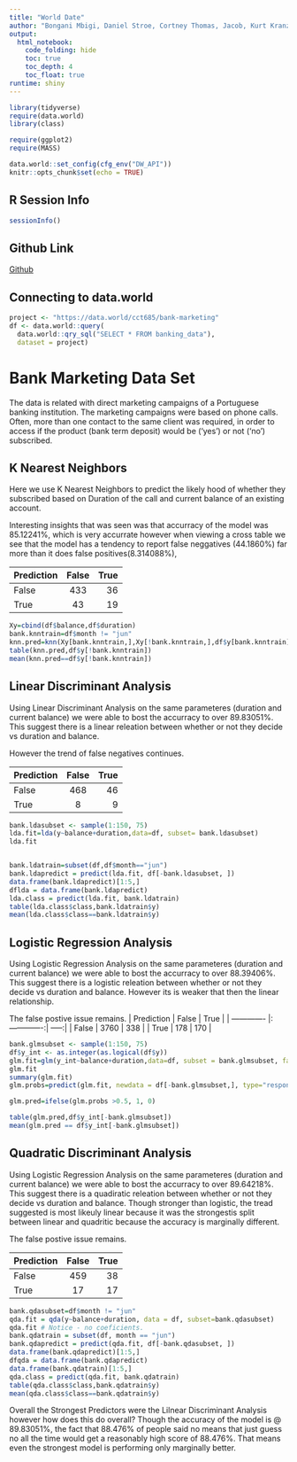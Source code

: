 ```yaml
---
title: "World Date"
author: "Bongani Mbigi, Daniel Stroe, Cortney Thomas, Jacob, Kurt Kranz"
output:
  html_notebook:
    code_folding: hide
    toc: true
    toc_depth: 4
    toc_float: true
runtime: shiny
---
```


```r
library(tidyverse)
require(data.world)
library(class)

require(ggplot2)
require(MASS)

data.world::set_config(cfg_env("DW_API"))
knitr::opts_chunk$set(echo = TRUE)
```
  
## **R Session Info**  

```r
sessionInfo()
```

## **Github Link** 

[Github]( https://github.com/bongani-m/f17daproject2-mbigi-stroe-kranz-thomas-rodenbusch)

## **Connecting to data.world** 
```r
project <- "https://data.world/cct685/bank-marketing"
df <- data.world::query(
  data.world::qry_sql("SELECT * FROM banking_data"),
  dataset = project)
```

# Bank Marketing Data Set 

The data is related with direct marketing campaigns of a Portuguese banking institution. The marketing campaigns were based on phone calls. Often, more than one contact to the same client was required, in order to access if the product (bank term deposit) would be ('yes') or not ('no') subscribed. 


## **K Nearest Neighbors** 
Here we use K Nearest Neighbors to predict the likely hood of whether they subscribed based on Duration of the call and current balance of an existing account.

Interesting insights that was seen was that  accurracy of the model was 85.12241%, which is very accurrate however when viewing a cross table we see that the model has a tendency to report false neggatives (44.1860%) far more than it does false positives(8.314088%),


| Prediction    | False         | True  |
| ------------- |:-------------:| -----:|
| False         | 433           | 36    |
| True          | 43            |   19  |

```r
Xy=cbind(df$balance,df$duration)
bank.knntrain=df$month != "jun"
knn.pred=knn(Xy[bank.knntrain,],Xy[!bank.knntrain,],df$y[bank.knntrain],k=1)
table(knn.pred,df$y[!bank.knntrain])
mean(knn.pred==df$y[!bank.knntrain])
```


## Linear Discriminant Analysis

Using Linear Discriminant Analysis on the same parameteres (duration and current balance) we were able to bost the accurracy to over 89.83051%. This suggest there is a linear releation between whether or not they decide vs duration and balance.

However the trend of false negatives continues.

| Prediction    | False         | True  |
| ------------- |:-------------:| -----:|
| False         | 468           | 46    |
| True          | 8             |    9  |

```r
bank.ldasubset <- sample(1:150, 75)
lda.fit=lda(y~balance+duration,data=df, subset= bank.ldasubset)
lda.fit


bank.ldatrain=subset(df,df$month=="jun")
bank.ldapredict = predict(lda.fit, df[-bank.ldasubset, ])
data.frame(bank.ldapredict)[1:5,]
dflda = data.frame(bank.ldapredict)
lda.class = predict(lda.fit, bank.ldatrain)
table(lda.class$class,bank.ldatrain$y)
mean(lda.class$class==bank.ldatrain$y)
```

## Logistic Regression Analysis

Using Logistic Regression Analysis on the same parameteres (duration and current balance) we were able to bost the accurracy to over 88.39406%. This suggest there is a logistic releation between whether or not they decide vs duration and balance. However its is weaker that then the linear relationship. 

The false postive issue remains.
| Prediction    | False         | True  |
| ------------- |:-------------:| -----:|
| False         |  3760         | 338   |
| True          | 178           |  170  |

```r
bank.glmsubset <- sample(1:150, 75)
df$y_int <- as.integer(as.logical(df$y))
glm.fit=glm(y_int~balance+duration,data=df, subset = bank.glmsubset, family=binomial)
glm.fit
summary(glm.fit)
glm.probs=predict(glm.fit, newdata = df[-bank.glmsubset,], type="response")

glm.pred=ifelse(glm.probs >0.5, 1, 0)

table(glm.pred,df$y_int[-bank.glmsubset])
mean(glm.pred == df$y_int[-bank.glmsubset])
```


## Quadratic Discriminant Analysis

Using Logistic Regression Analysis on the same parameteres (duration and current balance) we were able to bost the accurracy to over 89.64218%. This suggest there is a quadiratic releation between whether or not they decide vs duration and balance. Though stronger than logistic, the tread suggested is most likeuly linear because it was the strongestis split between linear and quadritic because the accuracy is marginally different.


The false postive issue remains.

| Prediction    | False         | True  |
| ------------- |:-------------:| -----:|
| False         |  459         | 38   |
| True          | 17           |  17  |

```r
bank.qdasubset=df$month != "jun"
qda.fit = qda(y~balance+duration, data = df, subset=bank.qdasubset)
qda.fit # Notice - no coeficients.
bank.qdatrain = subset(df, month == "jun")
bank.qdapredict = predict(qda.fit, df[-bank.qdasubset, ])
data.frame(bank.qdapredict)[1:5,]
dfqda = data.frame(bank.qdapredict)
data.frame(bank.qdatrain)[1:5,]
qda.class = predict(qda.fit, bank.qdatrain)
table(qda.class$class,bank.qdatrain$y)
mean(qda.class$class==bank.qdatrain$y)
```

Overall the Strongest Predictors were the Lilnear Discriminant Analysis however how does this do overall? Though the accuracy of the model is @ 89.83051%, the fact that 88.476% of people said no means that just guess no all the time would get a reasonably high score of 88.476%. That means even the strongest model is performing only marginally better.



